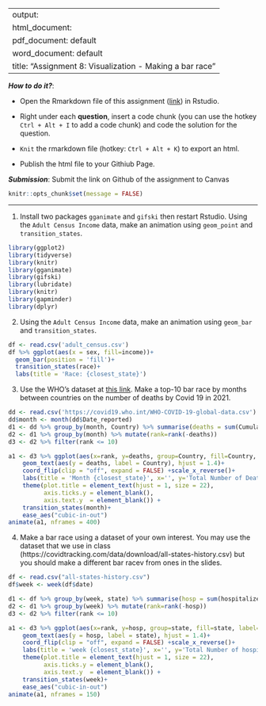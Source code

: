 
---
output: 
  html_document:
  pdf_document: default
  word_document: default
title: "Assignment 8: Visualization - Making a bar race"
---

***How to do it?***: 

- Open the Rmarkdown file of this assignment ([link](assignment8.Rmd)) in Rstudio. 

- Right under each **question**, insert  a code chunk (you can use the hotkey `Ctrl + Alt + I` to add a code chunk) and code the solution for the question. 

- `Knit` the rmarkdown file (hotkey: `Ctrl + Alt + K`) to export an html.  

-  Publish the html file to your Githiub Page. 

***Submission***: Submit the link on Github of the assignment to Canvas

```r
knitr::opts_chunk$set(message = FALSE)
```


-------

1. Install two packages `gganimate` and `gifski` then restart Rstudio. Using the `Adult Census Income` data, make an animation using `geom_point` and `transition_states`.
```r
library(ggplot2)
library(tidyverse)
library(knitr)
library(gganimate)
library(gifski)
library(lubridate)
library(knitr)
library(gapminder)
library(dplyr)
```

2. Using the `Adult Census Income` data, make an animation using `geom_bar` and `transition_states`.
```r
df <- read.csv('adult_census.csv')
df %>% ggplot(aes(x = sex, fill=income))+
  geom_bar(position = 'fill')+
  transition_states(race)+
  labs(title = 'Race: {closest_state}')
```

3. Use the WHO's dataset at [this link](https://covid19.who.int/WHO-COVID-19-global-data.csv). Make a top-10 bar race by months between countries on the number of deaths by Covid 19 in 2021.
```r
dd <- read.csv('https://covid19.who.int/WHO-COVID-19-global-data.csv')
dd$month <- month(dd$Date_reported)
d1 <- dd %>% group_by(month, Country) %>% summarise(deaths = sum(Cumulative_deaths))
d2 <- d1 %>% group_by(month) %>% mutate(rank=rank(-deaths)) 
d3 <- d2 %>% filter(rank <= 10)

a1 <- d3 %>% ggplot(aes(x=rank, y=deaths, group=Country, fill=Country, label=Country)) + geom_col()+
    geom_text(aes(y = deaths, label = Country), hjust = 1.4)+ 
    coord_flip(clip = "off", expand = FALSE) +scale_x_reverse()+
    labs(title = 'Month {closest_state}', x='', y='Total Number of Deaths', fill='Country')+
    theme(plot.title = element_text(hjust = 1, size = 22),
          axis.ticks.y = element_blank(),
          axis.text.y  = element_blank()) + 
    transition_states(month)+
    ease_aes("cubic-in-out")
animate(a1, nframes = 400)
```

4. Make a bar race using a dataset of your own interest. You may use the dataset that we use in class (https://covidtracking.com/data/download/all-states-history.csv) but you should make a different bar racev from ones in the slides. 

```r
df <- read.csv("all-states-history.csv")
df$week <- week(df$date)

d1 <- df %>% group_by(week, state) %>% summarise(hosp = sum(hospitalizedCumulative))
d2 <- d1 %>% group_by(week) %>% mutate(rank=rank(-hosp)) 
d3 <- d2 %>% filter(rank <= 10)

a1 <- d3 %>% ggplot(aes(x=rank, y=hosp, group=state, fill=state, label=state)) + geom_col()+
    geom_text(aes(y = hosp, label = state), hjust = 1.4)+ 
    coord_flip(clip = "off", expand = FALSE) +scale_x_reverse()+
    labs(title = 'week {closest_state}', x='', y='Total Number of hospitilizations', fill='State')+
    theme(plot.title = element_text(hjust = 1, size = 22),
          axis.ticks.y = element_blank(),
          axis.text.y  = element_blank()) + 
    transition_states(week)+
    ease_aes("cubic-in-out")
animate(a1, nframes = 150)
```
